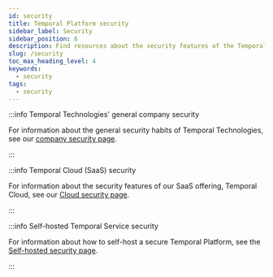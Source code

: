 ```yaml
---
id: security
title: Temporal Platform security
sidebar_label: Security
sidebar_position: 6
description: Find resources about the security features of the Temporal Platform.
slug: /security
toc_max_heading_level: 4
keywords:
  - security
tags:
  - security
---
```


:::info Temporal Technologies' general company security

For information about the general security habits of Temporal Technologies, see our [company security page](/temporal-technologies-inc-security).

:::

:::info Temporal Cloud (SaaS) security

For information about the security features of our SaaS offering, Temporal Cloud, see our [Cloud security page](/cloud/security).

:::

:::info Self-hosted Temporal Service security

For information about how to self-host a secure Temporal Platform, see the [Self-hosted security page](/self-hosted-guide/security).

:::
